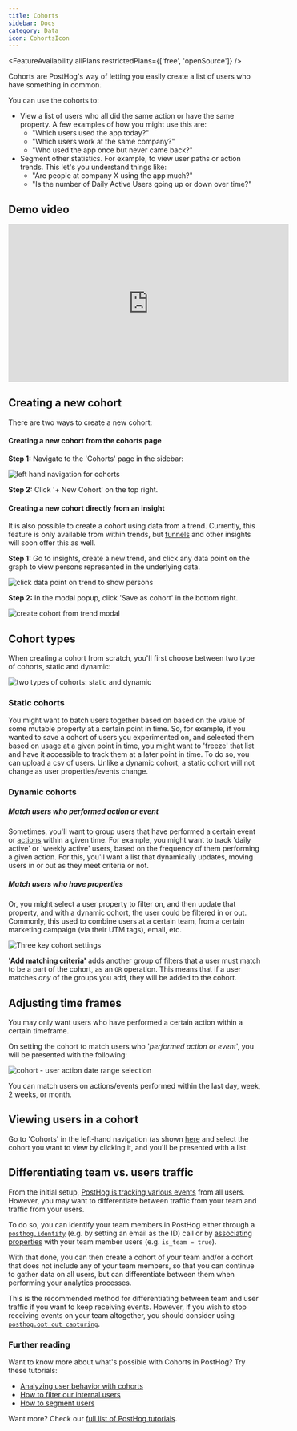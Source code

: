 ```yaml
---
title: Cohorts
sidebar: Docs
category: Data
icon: CohortsIcon
---
```


<FeatureAvailability allPlans restrictedPlans={['free', 'openSource']} />

Cohorts are PostHog's way of letting you easily create a list of users who have something in common.

You can use the cohorts to:

* View a list of users who all did the same action or have the same property. A few examples of how you might use this are:
  * "Which users used the app today?"
  * "Which users work at the same company?"
  * "Who used the app once but never came back?"
* Segment other statistics. For example, to view user paths or action trends. This let's you understand things like:
  * "Are people at company X using the app much?"
  * "Is the number of Daily Active Users going up or down over time?"

## Demo video

<iframe width="560" height="315" src="https://www.youtube.com/embed/GtSSxmOdyk4" frameborder="0" allow="accelerometer; autoplay; clipboard-write; encrypted-media; gyroscope; picture-in-picture" allowfullscreen></iframe>

## Creating a new cohort

There are two ways to create a new cohort:
#### Creating a new cohort from the cohorts page

**Step 1:** Navigate to the 'Cohorts' page in the sidebar:

![left hand navigation for cohorts](../../images/features/cohorts/cohorts-page.png)


**Step 2:** Click '+ New Cohort' on the top right.


#### Creating a new cohort directly from an insight

It is also possible to create a cohort using data from a trend. Currently, this feature is only available from within trends, but [funnels](/docs/user-guides/funnels) and other insights will soon offer this as well. 

**Step 1:** Go to insights, create a new trend, and click any data point on the graph to view persons represented in the underlying data.

![click data point on trend to show persons](../../images/docs/user-guides/trend-click-on-data-point.png)

**Step 2:** In the modal popup, click 'Save as cohort' in the bottom right.

![create cohort from trend modal](../../images/features/cohorts/create-cohort-from-trend.png)

## Cohort types

When creating a cohort from scratch, you'll first choose between two type of cohorts, static and dynamic: 

![two types of cohorts: static and dynamic](../../images/features/cohorts/static-and-dynamic-cohorts.png)


### Static cohorts

You might want to batch users together based on based on the value of some mutable property at a certain point in time. So, for example, if you wanted to save a cohort of users you experimented on, and selected them based on usage at a given point in time, you might want to 'freeze' that list and have it accessible to track them at a later point in time. To do so, you can upload a csv of users. Unlike a dynamic cohort, a static cohort will not change as user properties/events change.

### Dynamic cohorts 

##### Match users who performed action or event
Sometimes, you'll want to group users that have performed a certain event or [actions](/docs/user-guides/actions) within a given time. For example, you might want to track 'daily active' or 'weekly active' users, based on the frequency of them performing a given action. For this, you'll want a list that dynamically updates, moving users in or out as they meet criteria or not. 

##### Match users who have properties
Or, you might select a user property to filter on, and then update that property, and with a dynamic cohort, the user could be filtered in or out. Commonly, this used to combine users at a certain team, from a certain marketing campaign (via their UTM tags), email, etc.

![Three key cohort settings](../../images/features/cohorts/cohort-options.png)

**'Add matching criteria'** adds another group of filters that a user must match to be a part of the cohort, as an `OR` operation. This means that if a user matches _any_ of the groups you add, they will be added to the cohort. 


## Adjusting time frames

You may only want users who have performed a certain action within a certain timeframe.

On setting the cohort to match users who '*performed action or event*', you will be presented with the following:

![cohort - user action date range selection](../../images/features/cohorts/cohort-time-frame.png)

You can match users on actions/events performed within the last day, week, 2 weeks, or month. 

## Viewing users in a cohort

Go to 'Cohorts' in the left-hand navigation (as shown [here](/docs/user-guides/cohorts#creating-a-new-cohort-from-the-cohorts-page) and select the cohort you want to view by clicking it, and you'll be presented with a list.

## Differentiating team vs. users traffic
From the initial setup, [PostHog is tracking various events](/docs/integrate/client/js#autocapture) from all users. However, you may want to differentiate between traffic from your team and traffic from your users.

To do so, you can identify your team members in PostHog either through a [`posthog.identify`](/docs/integrate/client/js#identifying-users) (e.g. by setting an email as the ID) call or by [associating properties](/docs/integrate/client/js#sending-user-information) with your team member users (e.g. `is_team = true`). 

With that done, you can then create a cohort of your team and/or a cohort that does not include any of your team members, so that you can continue to gather data on all users, but can differentiate between them when performing your analytics processes.

This is the recommended method for differentiating between team and user traffic if you want to keep receiving events. However, if you wish to stop receiving events on your team altogether, you should consider using [`posthog.opt_out_capturing`](/docs/integrate/client/js#opt-users-out).

### Further reading

Want to know more about what's possible with Cohorts in PostHog? Try these tutorials:

- [Analyzing user behavior with cohorts](/tutorials/cohorts)
- [How to filter our internal users](/tutorials/filter-internal-users)
- [How to segment users](/tutorials/how-to-segment-users)

Want more? Check our [full list of PostHog tutorials](https://posthog.com/tutorials). 
